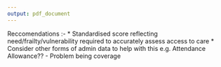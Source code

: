 ```yaml
---
output: pdf_document
---
```


\chapter{Conclusion}\label{ch:conclusion}


Reccomendations :- 
* Standardised score reflecting need/frailty/vulnerability required to accurately assess access to care
* Consider other forms of admin data to help with this e.g. Attendance Allowance?? - Problem being coverage